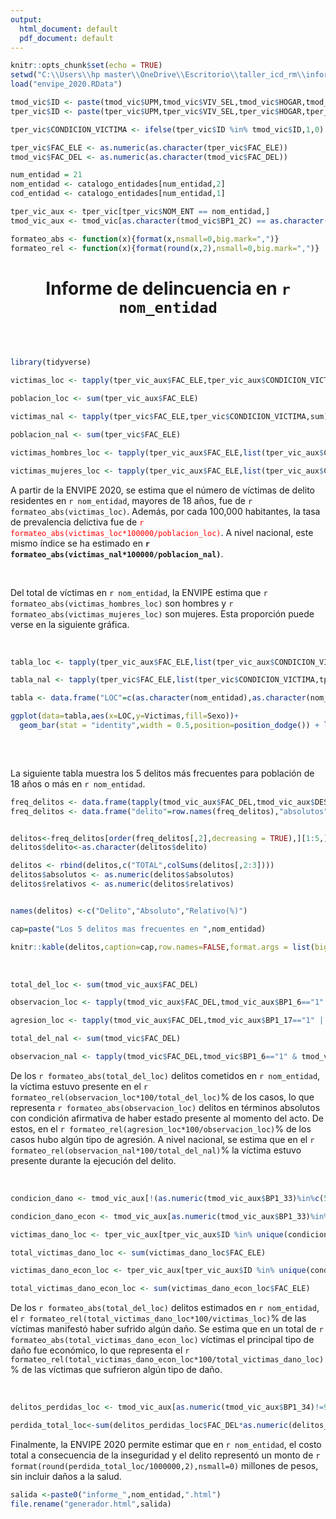 ---
output:
  html_document: default
  pdf_document: default
---
```{r setup, include=FALSE}
knitr::opts_chunk$set(echo = TRUE)
setwd("C:\\Users\\hp master\\OneDrive\\Escritorio\\taller_icd_rm\\informes")
load("envipe_2020.RData")

tmod_vic$ID <- paste(tmod_vic$UPM,tmod_vic$VIV_SEL,tmod_vic$HOGAR,tmod_vic$R_SEL,sep="_")
tper_vic$ID <- paste(tper_vic$UPM,tper_vic$VIV_SEL,tper_vic$HOGAR,tper_vic$R_SEL,sep="_")

tper_vic$CONDICION_VICTIMA <- ifelse(tper_vic$ID %in% tmod_vic$ID,1,0)

tper_vic$FAC_ELE <- as.numeric(as.character(tper_vic$FAC_ELE))
tmod_vic$FAC_DEL <- as.numeric(as.character(tmod_vic$FAC_DEL))

num_entidad = 21
nom_entidad <- catalogo_entidades[num_entidad,2]
cod_entidad <- catalogo_entidades[num_entidad,1]

tper_vic_aux <- tper_vic[tper_vic$NOM_ENT == nom_entidad,]
tmod_vic_aux <- tmod_vic[as.character(tmod_vic$BP1_2C) == as.character(cod_entidad),]

formateo_abs <- function(x){format(x,nsmall=0,big.mark=",")}
formateo_rel <- function(x){format(round(x,2),nsmall=0,big.mark=",")}
```
<center>
# Informe de delincuencia en `r nom_entidad`
</center>
<br>
<br>
```{r, echo = FALSE,message=FALSE,warning=FALSE}
library(tidyverse)

victimas_loc <- tapply(tper_vic_aux$FAC_ELE,tper_vic_aux$CONDICION_VICTIMA,sum)[2]

poblacion_loc <- sum(tper_vic_aux$FAC_ELE)

victimas_nal <- tapply(tper_vic$FAC_ELE,tper_vic$CONDICION_VICTIMA,sum)[2]

poblacion_nal <- sum(tper_vic$FAC_ELE)

victimas_hombres_loc <- tapply(tper_vic_aux$FAC_ELE,list(tper_vic_aux$CONDICION_VICTIMA,tper_vic_aux$SEXO),sum)[2,1]

victimas_mujeres_loc <- tapply(tper_vic_aux$FAC_ELE,list(tper_vic_aux$CONDICION_VICTIMA,tper_vic_aux$SEXO),sum)[2,2]
```

A partir de la ENVIPE 2020, se estima que el número de víctimas de delito residentes en `r nom_entidad`, mayores de 18 años, fue de `r formateo_abs(victimas_loc)`. Además, por cada 100,000 habitantes, la tasa de prevalencia delictiva fue de <span style="color:red">`r formateo_abs(victimas_loc*100000/poblacion_loc)`</span>. A nivel nacional, este mismo índice se ha estimado en **`r formateo_abs(victimas_nal*100000/poblacion_nal)`**.

<br>

Del total de víctimas en `r nom_entidad`, la ENVIPE estima que `r formateo_abs(victimas_hombres_loc)` son hombres y `r formateo_abs(victimas_mujeres_loc)` son mujeres. Esta proporción puede verse en la siguiente gráfica.

<br>

```{r,echo=FALSE,fig.align='center',out.width='50%'}
tabla_loc <- tapply(tper_vic_aux$FAC_ELE,list(tper_vic_aux$CONDICION_VICTIMA,tper_vic_aux$SEXO),sum)[2,]*100/victimas_loc

tabla_nal <- tapply(tper_vic$FAC_ELE,list(tper_vic$CONDICION_VICTIMA,tper_vic$SEXO),sum)[2,]*100/victimas_nal

tabla <- data.frame("LOC"=c(as.character(nom_entidad),as.character(nom_entidad),"Nacional","Nacional"),                    "Victimas"=c(tabla_loc,tabla_nal),                 "Sexo"=c("Hombres","Mujeres","Hombres","Mujeres"))

ggplot(data=tabla,aes(x=LOC,y=Victimas,fill=Sexo))+
  geom_bar(stat = "identity",width = 0.5,position=position_dodge()) + labs(title="Distribución de víctimas por sexo",x="Localidad",y="Víctimas(%)") 
  
```

<br>

La siguiente tabla muestra los 5 delitos más frecuentes para población de 18 años o más en `r nom_entidad`.

```{r,echo=FALSE}
freq_delitos <- data.frame(tapply(tmod_vic_aux$FAC_DEL,tmod_vic_aux$DESCRIPCION,sum))
freq_delitos <- data.frame("delito"=row.names(freq_delitos),"absolutos"=freq_delitos[,1],"relativos"=round(freq_delitos[,1]*100/sum(freq_delitos[,1],na.rm=TRUE),2))


delitos<-freq_delitos[order(freq_delitos[,2],decreasing = TRUE),][1:5,]
delitos$delito<-as.character(delitos$delito)

delitos <- rbind(delitos,c("TOTAL",colSums(delitos[,2:3])))
delitos$absolutos <- as.numeric(delitos$absolutos)
delitos$relativos <- as.numeric(delitos$relativos)


names(delitos) <-c("Delito","Absoluto","Relativo(%)")

cap=paste("Los 5 delitos mas frecuentes en ",nom_entidad)

knitr::kable(delitos,caption=cap,row.names=FALSE,format.args = list(big.mark=" "))
```

<br>

```{r,echo=FALSE}
total_del_loc <- sum(tmod_vic_aux$FAC_DEL)

observacion_loc <- tapply(tmod_vic_aux$FAC_DEL,tmod_vic_aux$BP1_6=="1" & tmod_vic_aux$BP1_7=="1",sum)[2]

agresion_loc <- tapply(tmod_vic_aux$FAC_DEL,tmod_vic_aux$BP1_17=="1" | tmod_vic_aux$BP1_18=="1",sum)[2]

total_del_nal <- sum(tmod_vic$FAC_DEL)

observacion_nal <- tapply(tmod_vic$FAC_DEL,tmod_vic$BP1_6=="1" & tmod_vic$BP1_7=="1",sum)[2]

```

De los `r formateo_abs(total_del_loc)` delitos cometidos en `r nom_entidad`, la víctima estuvo presente en el `r formateo_rel(observacion_loc*100/total_del_loc)`% de los casos, lo que representa `r formateo_abs(observacion_loc)` delitos en términos absolutos con condición afirmativa de haber estado presente al momento del acto. De estos, en el `r formateo_rel(agresion_loc*100/observacion_loc)`% de los casos hubo algún tipo de agresión. A nivel nacional, se estima que en el `r formateo_rel(observacion_nal*100/total_del_nal)`% la víctima estuvo presente durante la ejecución del delito.

<br>

```{r,echo=FALSE}
condicion_dano <- tmod_vic_aux[!(as.numeric(tmod_vic_aux$BP1_33)%in%c(5,9)),]

condicion_dano_econ <- tmod_vic_aux[as.numeric(tmod_vic_aux$BP1_33)%in%c(1),]

victimas_dano_loc <- tper_vic_aux[tper_vic_aux$ID %in% unique(condicion_dano$ID),]

total_victimas_dano_loc <- sum(victimas_dano_loc$FAC_ELE)

victimas_dano_econ_loc <- tper_vic_aux[tper_vic_aux$ID %in% unique(condicion_dano_econ$ID),]

total_victimas_dano_econ_loc <- sum(victimas_dano_econ_loc$FAC_ELE)
```

De los `r formateo_abs(total_del_loc)` delitos estimados en `r nom_entidad`, el `r formateo_rel(total_victimas_dano_loc*100/victimas_loc)`% de las víctimas manifestó haber sufrido algún daño. Se estima que en un total de `r formateo_abs(total_victimas_dano_econ_loc)` víctimas el principal tipo de daño fue económico, lo que representa el `r formateo_rel(total_victimas_dano_econ_loc*100/total_victimas_dano_loc)`% de las víctimas que sufrieron algún tipo de daño.

<br>

```{r,echo=FALSE}
delitos_perdidas_loc <- tmod_vic_aux[as.numeric(tmod_vic_aux$BP1_34)!=9999999,]

perdida_total_loc<-sum(delitos_perdidas_loc$FAC_DEL*as.numeric(delitos_perdidas_loc$BP1_34),na.rm=TRUE)
```

Finalmente, la ENVIPE 2020 permite estimar que en `r nom_entidad`, el costo total  a consecuencia de la inseguridad y el delito representó un monto de `r format(round(perdida_total_loc/1000000,2),nsmall=0)` millones de pesos, sin incluir daños a la salud. 

```{r ,include=FALSE,echo=FALSE}
salida <-paste0("informe_",nom_entidad,".html")
file.rename("generador.html",salida)
```